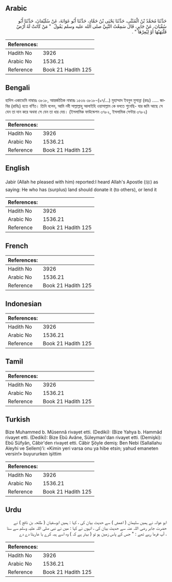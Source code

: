 ## Arabic


<div dir="rtl" lang="ar" style={{fontSize:'larger',backgroundColor:'#f8f9fa',padding:20}}>
حَدَّثَنَا مُحَمَّدُ بْنُ الْمُثَنَّى، حَدَّثَنَا يَحْيَى بْنُ حَمَّادٍ، حَدَّثَنَا أَبُو عَوَانَةَ، عَنْ سُلَيْمَانَ، حَدَّثَنَا أَبُو سُفْيَانَ، عَنْ جَابِرٍ، قَالَ سَمِعْتُ النَّبِيَّ صلى الله عليه وسلم يَقُولُ ‏ "‏ مَنْ كَانَتْ لَهُ أَرْضٌ فَلْيَهَبْهَا أَوْ لِيُعِرْهَا ‏"‏ ‏.‏
</div>
<div style={{backgroundColor:'#f8f9fa',padding:20, marginBottom: 10}}><table> <thead> <tr> <th>References:</th> <th></th> </tr> </thead> <tbody><tr><td>Hadith No</td><td>3926</td></tr><tr><td>Arabic No</td><td>1536.21</td></tr><tr><td>Reference</td><td>Book 21 Hadith 125</td></tr></tbody></table></div>

## Bengali


<div dir="ltr" lang="bn" style={{fontSize:'larger',backgroundColor:'#f8f9fa',padding:20}}>
হাদিস একাডেমি নাম্বারঃ ৩৮১৮, আন্তর্জাতিক নাম্বারঃ ১৫৩৬ ৩৮১৮-(৯৭/...) মুহাম্মাদ ইবনুল মুসান্না (রহঃ) ..... জাবির (রাযিঃ) হতে বর্ণিত। তিনি বলেন, আমি নবী সাল্লাল্লাহু আলাইহি ওয়াসাল্লাম কে বলতে শুনেছি- যার জমি আছে সে যেন তা দান করে অথবা সে যেন তা ধার দেয়। (ইসলামিক ফাউন্ডেশন ৩৭৮২, ইসলামিক সেন্টার ৩৭৮২)
</div>
<div style={{backgroundColor:'#f8f9fa',padding:20, marginBottom: 10}}><table> <thead> <tr> <th>References:</th> <th></th> </tr> </thead> <tbody><tr><td>Hadith No</td><td>3926</td></tr><tr><td>Arabic No</td><td>1536.21</td></tr><tr><td>Reference</td><td>Book 21 Hadith 125</td></tr></tbody></table></div>

## English


<div dir="ltr" lang="en" style={{fontSize:'larger',backgroundColor:'#f8f9fa',padding:20}}>
Jabir (Allah he pleased with him) reported:I heard Allah's Apostle (ﷺ) as saying: He who has (surplus) land should donate it (to others), or lend it
</div>
<div style={{backgroundColor:'#f8f9fa',padding:20, marginBottom: 10}}><table> <thead> <tr> <th>References:</th> <th></th> </tr> </thead> <tbody><tr><td>Hadith No</td><td>3926</td></tr><tr><td>Arabic No</td><td>1536.21</td></tr><tr><td>Reference</td><td>Book 21 Hadith 125</td></tr></tbody></table></div>

## French


<div dir="ltr" lang="fr" style={{fontSize:'larger',backgroundColor:'#f8f9fa',padding:20}}>

</div>
<div style={{backgroundColor:'#f8f9fa',padding:20, marginBottom: 10}}><table> <thead> <tr> <th>References:</th> <th></th> </tr> </thead> <tbody><tr><td>Hadith No</td><td>3926</td></tr><tr><td>Arabic No</td><td>1536.21</td></tr><tr><td>Reference</td><td>Book 21 Hadith 125</td></tr></tbody></table></div>

## Indonesian


<div dir="ltr" lang="id" style={{fontSize:'larger',backgroundColor:'#f8f9fa',padding:20}}>

</div>
<div style={{backgroundColor:'#f8f9fa',padding:20, marginBottom: 10}}><table> <thead> <tr> <th>References:</th> <th></th> </tr> </thead> <tbody><tr><td>Hadith No</td><td>3926</td></tr><tr><td>Arabic No</td><td>1536.21</td></tr><tr><td>Reference</td><td>Book 21 Hadith 125</td></tr></tbody></table></div>

## Tamil


<div dir="ltr" lang="ta" style={{fontSize:'larger',backgroundColor:'#f8f9fa',padding:20}}>

</div>
<div style={{backgroundColor:'#f8f9fa',padding:20, marginBottom: 10}}><table> <thead> <tr> <th>References:</th> <th></th> </tr> </thead> <tbody><tr><td>Hadith No</td><td>3926</td></tr><tr><td>Arabic No</td><td>1536.21</td></tr><tr><td>Reference</td><td>Book 21 Hadith 125</td></tr></tbody></table></div>

## Turkish


<div dir="ltr" lang="tr" style={{fontSize:'larger',backgroundColor:'#f8f9fa',padding:20}}>
Bize Muhammed b. Müsennâ rivayet etti. (Dediki): (Bize Yahya b. Hammâd rivayet etti. (Dediki): Bize Ebû Avâne, Süleyman'dan rivayet etti. (Demişki): Ebû Süfyân, Câbir'den rivayet etti. Câbir Şöyle demiş: Ben Nebi (Sallallahu Aleyhi ve Sellem)'i: «Kimin yeri varsa onu ya hibe etsin; yahud emaneten versin!» buyu­rurken işittim
</div>
<div style={{backgroundColor:'#f8f9fa',padding:20, marginBottom: 10}}><table> <thead> <tr> <th>References:</th> <th></th> </tr> </thead> <tbody><tr><td>Hadith No</td><td>3926</td></tr><tr><td>Arabic No</td><td>1536.21</td></tr><tr><td>Reference</td><td>Book 21 Hadith 125</td></tr></tbody></table></div>

## Urdu


<div dir="rtl" lang="ur" style={{fontSize:'larger',backgroundColor:'#f8f9fa',padding:20}}>
ابو عوانہ نے ہمیں سلیمان ( اعمش ) سے حدیث بیان کی ، کہا : ہمیں ابوسفیان ( طلحہ بن نافع ) نے حضرت جابر رضی اللہ عنہ سے حدیث بیان کی ، انہوں نے کہا : میں نے نبی صلی اللہ علیہ وسلم سے سنا ، آپ فرما رہے تھے : " جس کے پاس زمین ہو تو ( بہتر ہے کہ ) وہ اسے ہبہ کرے یا عاریتا دے دے
</div>
<div style={{backgroundColor:'#f8f9fa',padding:20, marginBottom: 10}}><table> <thead> <tr> <th>References:</th> <th></th> </tr> </thead> <tbody><tr><td>Hadith No</td><td>3926</td></tr><tr><td>Arabic No</td><td>1536.21</td></tr><tr><td>Reference</td><td>Book 21 Hadith 125</td></tr></tbody></table></div>